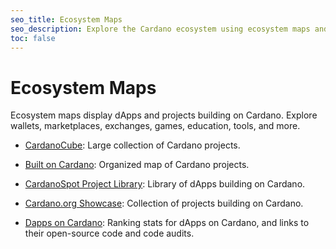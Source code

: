 ```yaml
---
seo_title: Ecosystem Maps
seo_description: Explore the Cardano ecosystem using ecosystem maps and discover innovative dApps and projects on Cardano. Find the right blockchain app or service.
toc: false
---
```


# Ecosystem Maps

Ecosystem maps display dApps and projects building on Cardano. Explore wallets, marketplaces, exchanges, games, education, tools, and more.

- [CardanoCube](https://www.cardanocube.com/cardano-ecosystem-interactive-map): Large collection of Cardano projects.

- [Built on Cardano](https://builtoncardano.com/): Organized map of Cardano projects.

- [CardanoSpot Project Library](https://cardanospot.io/project-library/all)<OS repoURL="https://github.com/emurgo" />: Library of dApps building on Cardano.

- [Cardano.org Showcase](https://developers.cardano.org/showcase/)<OS repoURL="https://github.com/cardano-foundation" />: Collection of projects building on Cardano.

- [Dapps on Cardano](https://dappsoncardano.com/)<OS repoURL="https://github.com/Cardano-Fans" />: Ranking stats for dApps on Cardano, and links to their open-source code and code audits.
